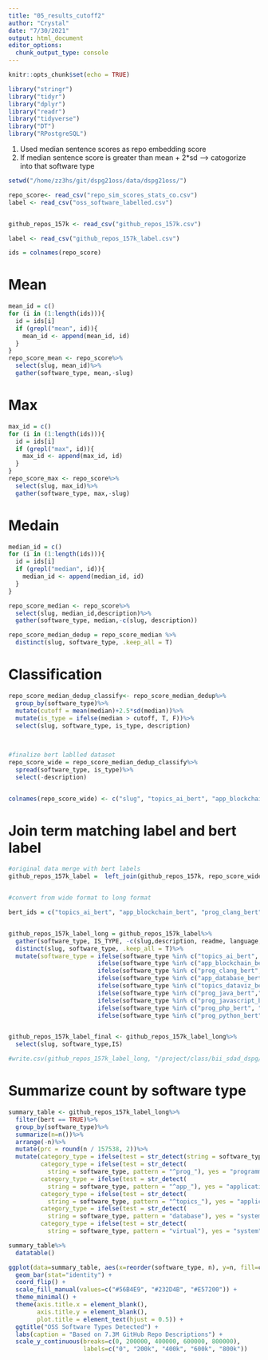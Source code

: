 ```yaml
---
title: "05_results_cutoff2"
author: "Crystal"
date: "7/30/2021"
output: html_document
editor_options: 
  chunk_output_type: console
---
```


```r
knitr::opts_chunk$set(echo = TRUE)
```

```r
library("stringr")
library("tidyr")
library("dplyr")
library("readr")
library("tidyverse")
library("DT")
library("RPostgreSQL")
```


1. Used median sentence scores as repo embedding score
2. If median sentence score is greater than mean + 2*sd --> catogorize into that software type
```r
setwd("/home/zz3hs/git/dspg21oss/data/dspg21oss/")

repo_score<- read_csv("repo_sim_scores_stats_co.csv")
label <- read_csv("oss_software_labelled.csv")


github_repos_157k <- read_csv("github_repos_157k.csv")

label <- read_csv("github_repos_157k_label.csv")

```

```r
ids = colnames(repo_score)
```



# Mean
```r
mean_id = c()
for (i in (1:length(ids))){
  id = ids[i]
  if (grepl("mean", id)){
    mean_id <- append(mean_id, id) 
  }
}
repo_score_mean <- repo_score%>%
  select(slug, mean_id)%>%
  gather(software_type, mean,-slug)
```

# Max
```r
max_id = c()
for (i in (1:length(ids))){
  id = ids[i]
  if (grepl("max", id)){
    max_id <- append(max_id, id) 
  }
}
repo_score_max <- repo_score%>%
  select(slug, max_id)%>%
  gather(software_type, max,-slug)

```

# Medain
```r
median_id = c()
for (i in (1:length(ids))){
  id = ids[i]
  if (grepl("median", id)){
    median_id <- append(median_id, id) 
  }
}

repo_score_median <- repo_score%>%
  select(slug, median_id,description)%>%
  gather(software_type, median,-c(slug, description))

repo_score_median_dedup = repo_score_median %>% 
  distinct(slug, software_type, .keep_all = T)


```

# Classification
```r
repo_score_median_dedup_classify<- repo_score_median_dedup%>%
  group_by(software_type)%>%
  mutate(cutoff = mean(median)+2.5*sd(median))%>%
  mutate(is_type = ifelse(median > cutoff, T, F))%>%
  select(slug, software_type, is_type, description)
  
  

#finalize bert lablled dataset
repo_score_wide = repo_score_median_dedup_classify%>%
  spread(software_type, is_type)%>%
  select(-description)


colnames(repo_score_wide) <- c("slug", "topics_ai_bert", "app_blockchain_bert", "prog_clang_bert","app_database_bert", "topics_dataviz_bert", "prog_java_bert", "prog_javascript_bert", "prog_php_bert", "prog_python_bert")


```

# Join term matching label and bert label
```r
#original data merge with bert labels
github_repos_157k_label =  left_join(github_repos_157k, repo_score_wide, by ="slug")


#convert from wide format to long format

bert_ids = c("topics_ai_bert", "app_blockchain_bert", "prog_clang_bert","app_database_bert", "topics_dataviz_bert", "prog_java_bert", "prog_javascript_bert", "prog_php_bert", "prog_python_bert")


github_repos_157k_label_long = github_repos_157k_label%>%
  gather(software_type, IS_TYPE, -c(slug,description, readme, language,topics,commits,forks,stars,watchers))%>% 
  distinct(slug, software_type, .keep_all = T)%>%
  mutate(software_type = ifelse(software_type %in% c("topics_ai_bert", "topics_ai_tm"), "topics_ai",
                         ifelse(software_type %in% c("app_blockchain_bert", "app_blockchain_tm"), "app_blockchain",
                         ifelse(software_type %in% c("prog_clang_bert", "prog_clang_tm"), "prog_clang",
                         ifelse(software_type %in% c("app_database_bert", "app_database_tm"), "app_database",
                         ifelse(software_type %in% c("topics_dataviz_bert", "topics_dataviz_tm"), "topics_dataviz",
                         ifelse(software_type %in% c("prog_java_bert","prog_java_tm"), "prog_java",
                         ifelse(software_type %in% c("prog_javascript_bert", "prog_javascript_tm"), "prog_javascript",
                         ifelse(software_type %in% c("prog_php_bert", "prog_php_tm"), "prog_php",
                         ifelse(software_type %in% c("prog_python_bert", "prog_python_tm"), "prog_python", NA))))))))))


github_repos_157k_label_final <- github_repos_157k_label_long%>%
  select(slug, software_type,IS)

#write.csv(github_repos_157k_label_long, "/project/class/bii_sdad_dspg/uva_2021/dspg21oss/github_repos_157k_label.csv", row.names = F)
```

# Summarize count by software type
```r
summary_table <- github_repos_157k_label_long%>%
  filter(bert == TRUE)%>%
  group_by(software_type)%>%
  summarize(n=n())%>%
  arrange(-n)%>% 
  mutate(prc = round(n / 157538, 2))%>% 
  mutate(category_type = ifelse(test = str_detect(string = software_type, pattern = "^sys_"), yes = "system", no = ""),
         category_type = ifelse(test = str_detect(
           string = software_type, pattern = "^prog_"), yes = "programming", no = category_type),
         category_type = ifelse(test = str_detect(
           string = software_type, pattern = "^app_"), yes = "applications", no = category_type),
         category_type = ifelse(test = str_detect(
           string = software_type, pattern = "^topics_"), yes = "applications", no = category_type),
         category_type = ifelse(test = str_detect(
           string = software_type, pattern = "database"), yes = "system", no = category_type),
         category_type = ifelse(test = str_detect(
           string = software_type, pattern = "virtual"), yes = "system", no = category_type))

summary_table%>%
  datatable()

ggplot(data=summary_table, aes(x=reorder(software_type, n), y=n, fill=category_type)) +
  geom_bar(stat="identity") +
  coord_flip() +
  scale_fill_manual(values=c("#56B4E9", "#232D4B", "#E57200")) +
  theme_minimal() +
  theme(axis.title.x = element_blank(),
        axis.title.y = element_blank(),
        plot.title = element_text(hjust = 0.5)) +
  ggtitle("OSS Software Types Detected") +
  labs(caption = "Based on 7.3M GitHub Repo Descriptions") +
  scale_y_continuous(breaks=c(0, 200000, 400000, 600000, 800000), 
                     labels=c("0", "200k", "400k", "600k", "800k"))
```

